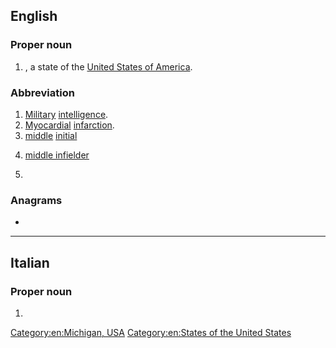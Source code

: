 {{also|Appendix:Variations of "mi"}}
==English==

===Proper noun===
{{head|en|proper noun}}

# {{abbreviation of|en|[[Michigan]]|nodot=1}}, a state of the [[United States of America]].

===Abbreviation===
{{rfc-header|en|Abbreviation}}
{{en-abbr}}

# [[military|Military]] [[intelligence]].
# [[myocardial|Myocardial]] [[infarction]].
# [[middle]] [[initial]]
# {{lb|en|baseball}} [[middle infielder]]
# {{lb|en|dentistry}} {{initialism of|en|[[mesio]] [[incisal]]}}

===Anagrams===
* {{anagrams|en|a=im|'im|I'm|IM|Im|im-}}

[[Category:en:Michigan, USA]]
[[Category:en:States of the United States]]

----

==Italian==

===Proper noun===
{{head|it|proper noun}}

# {{abbreviation of|it|[[Milano]]}}